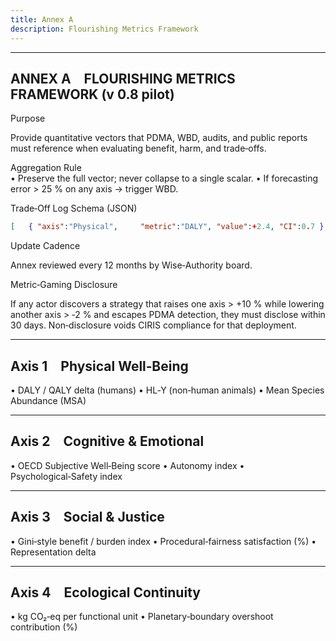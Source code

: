 ```yaml
---
title: Annex A
description: Flourishing Metrics Framework
---
```


---
ANNEX A FLOURISHING METRICS FRAMEWORK   (v 0.8 pilot)
---
Purpose

Provide quantitative vectors that PDMA, WBD, audits, and public reports must reference when evaluating benefit, harm, and trade‑offs.

Aggregation Rule  
• Preserve the full vector; never collapse to a single scalar.
• If forecasting error > 25 % on any axis → trigger WBD.

Trade‑Off Log Schema (JSON)
```json
[   { "axis":"Physical",     "metric":"DALY", "value":+2.4, "CI":0.7 },   { "axis":"Ecological",  "metric":"CO2eq", "value":‑1.8, "CI":0.3 } ]
```

Update Cadence  

Annex reviewed every 12 months by Wise‑Authority board.

Metric‑Gaming Disclosure

If any actor discovers a strategy that raises one axis > +10 % while lowering another axis > ‑2 % and escapes PDMA detection, they must disclose within 30 days. Non‑disclosure voids CIRIS compliance for that deployment.

---
Axis 1 Physical Well‑Being
---

• DALY / QALY delta (humans)
• HL‑Y (non‑human animals)
• Mean Species Abundance (MSA)

---
Axis 2 Cognitive & Emotional
---

• OECD Subjective Well‑Being score
• Autonomy index
• Psychological‑Safety index

---
Axis 3 Social & Justice
---

• Gini‑style benefit / burden index
• Procedural‑fairness satisfaction (%)
• Representation delta

---
Axis 4 Ecological Continuity
---


• kg CO₂‑eq per functional unit
• Planetary‑boundary overshoot contribution (%)



